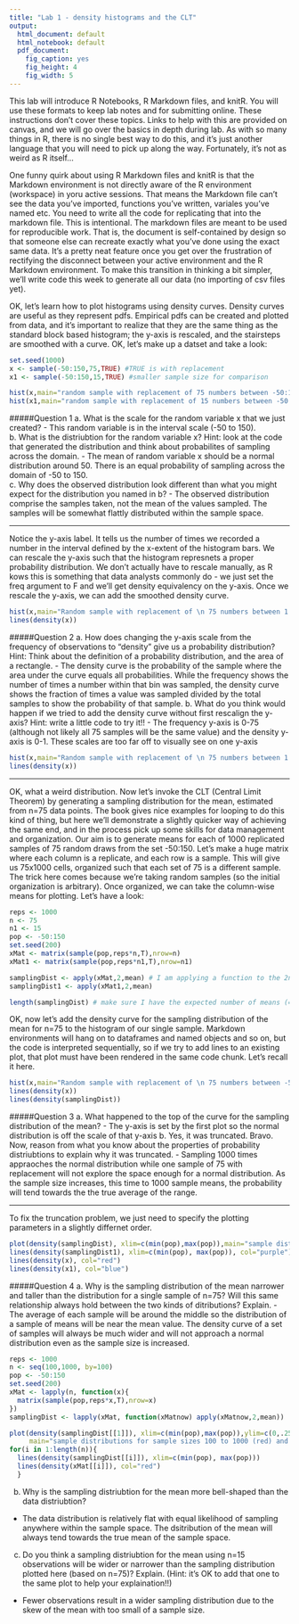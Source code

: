 ```yaml
---
title: "Lab 1 - density histograms and the CLT"
output:
  html_document: default
  html_notebook: default
  pdf_document:
    fig_caption: yes
    fig_height: 4
    fig_width: 5
---
```


This lab will introduce R Notebooks, R Markdown files, and knitR. You will use these formats to keep lab notes and for submitting online. These instructions don't cover these topics. Links to help with this are provided on canvas, and we will go over the basics in depth during lab. As with so many things in R, there is no single best way to do this, and it's just another language that you will need to pick up along the way. Fortunately, it's not as weird as R itself...

One funny quirk about using R Markdown files and knitR is that the Markdown environment is not directly aware of the R environment (workspace) in yoru active sessions. That means the Markdown file can't see the data you've imported, functions you've written, variales you've named etc. You need to write all the code for replicating that into the markdown file. This is intentional. The markdown files are meant to be used for reproducible work. That is, the document is self-contained by design so that someone else can recreate exactly what you've done using the exact same data. It's a pretty neat feature once you get over the frustration of rectifying the disconnect between your active environment and the R Markdown environment. To make this transition in thinking a bit simpler, we'll write code this week to generate all our data (no importing of csv files yet).

OK, let's learn how to plot histograms using density curves. Density curves are useful as they represent pdfs. Empirical pdfs can be created and plotted from data, and it's important to realize that they are the same thing as the standard block based histogram; the y-axis is rescaled, and the stairsteps are smoothed with a curve. OK, let's make up a datset and take a look:

```r
set.seed(1000)
x <- sample(-50:150,75,TRUE) #TRUE is with replacement
x1 <- sample(-50:150,15,TRUE) #smaller sample size for comparison

hist(x,main="random sample with replacement of 75 numbers between -50:150")
hist(x1,main="random sample with replacement of 15 numbers between -50:150")
```

#####Question 1
a. What is the scale for the random variable x that we just created? 
    - This random variable is in the interval scale (-50 to 150).     
b. What is the distriubtion for the random variable x? Hint: look at the code that generated the distribution and think about probabilites of sampling across the domain.
    - The mean of random variable x should be a normal distribution around 50. There is an equal probability of sampling across the domain of -50 to 150.       
c. Why does the observed distribution look different than what you might expect for the distribution you named in b?
    - The observed distribution comprise the samples taken, not the mean of the values sampled. The samples will be somewhat flattly distributed within the sample space.      

***

Notice the y-axis label. It tells us the number of times we recorded a number in the interval defined by the x-extent of the histogram bars. We can rescale the y-axis such that the histogram represnets a proper probability distribution. We don't actually have to rescale manually, as R kows this is something that data analysts commonly do - we just set the freq argument to F and we'll get density equivalency on the y-axis. Once we rescale the y-axis, we can add the smoothed density curve.

```r
hist(x,main="Random sample with replacement of \n 75 numbers between 1:100",freq=F) # \n insets a carriage return
lines(density(x))
```

#####Question 2
a. How does changing the y-axis scale from the frequency of observations to "density" give us a probability distribution? Hint: Think about the definition of a probability distribution, and the area of a rectangle.
    - The density curve is the probability of the sample where the area under the curve equals all probabilities. While the frequency shows the number of times a number within that bin was sampled, the density curve shows the fraction of times a value was sampled divided by the total samples to show the probability of that sample. 
b. What do you think would happen if we tried to add the density curve without first rescalign the y-axis? Hint: write a little code to try it!!
    - The frequency y-axis is 0-75 (although not likely all 75 samples will be the same value) and the density y-axis is 0-1. These scales are too far off to visually see on one y-axis
```r
hist(x,main="Random sample with replacement of \n 75 numbers between 1:100",freq=TRUE) # \n insets a carriage return
lines(density(x))
```

***

OK, what a weird distribution. Now let's invoke the CLT (Central Limit Theorem) by generating a sampling distribution for the mean, estimated from n=75 data points. The book gives nice examples for looping to do this kind of thing, but here we'll demonstrate a slightly quicker way of achieving the same end, and in the process pick up some skills for data management and organization. Our aim is to generate means for each of 1000 replicated samples of 75 random draws from the set -50:150. Let's make a huge matrix where each column is a replicate, and each row is a sample. This will give us 75x1000 cells, organized such that each set of 75 is a different sample. The trick here comes because we're taking random samples (so the initial organization is arbitrary). Once organized, we can take the column-wise means for plotting. Let's have a look:

```r
reps <- 1000
n <- 75
n1 <- 15
pop <- -50:150
set.seed(200)
xMat <- matrix(sample(pop,reps*n,T),nrow=n)
xMat1 <- matrix(sample(pop,reps*n1,T),nrow=n1)

samplingDist <- apply(xMat,2,mean) # I am applying a function to the 2nd dimension (columns) of the matrix
samplingDist1 <- apply(xMat1,2,mean) 

length(samplingDist) # make sure I have the expected number of means (= to reps above)
```

OK, now let's add the density curve for the sampling distribution of the mean for n=75 to the histogram of our single sample. Markdown environments will hang on to dataframes and named objects and so on, but the code is interpreted sequentially, so if we try to add lines to an existing plot, that plot must have been rendered in the same code chunk. Let's recall it here.

```r
hist(x,main="Random sample with replacement of \n 75 numbers between -50:150",freq=F,cex=0.5)
lines(density(x))
lines(density(samplingDist))
```

#####Question 3
a. What happened to the top of the curve for the sampling distribution of the mean?
  - The y-axis is set by the first plot so the normal distribution is off the scale of that y-axis
b. Yes, it was truncated. Bravo. Now, reason from what you know about the properties of probability distriubtions to explain why it was truncated.
  - Sampling 1000 times appraoches the normal distribution while one sample of 75 with replacement will not explore the space enough for a normal distribution. As the sample size increases, this time to 1000 sample means, the probability will tend towards the the true average of the range.

***

To fix the truncation problem, we just need to specify the plotting parameters in a slightly differnet order.
```r
plot(density(samplingDist), xlim=c(min(pop),max(pop)),main="sample distribution (red: n=75; blue: n=15) and \n sampling distribution for the mean (black: n=75; purple: n=15")
lines(density(samplingDist1), xlim=c(min(pop), max(pop)), col="purple")
lines(density(x), col="red")
lines(density(x1), col="blue")
```

#####Question 4
a. Why is the sampling distribution of the mean narrower and taller than the distribution for a single sample of n=75? Will this same relationship always hold between the two kinds of ditributions? Explain.
  - The average of each sample will be around the middle so the distribution of a sample of means will be near the mean value. The density curve of a set of samples will always be much wider and will not approach a normal distribution even as the sample size is increased. 
```r
reps <- 1000
n <- seq(100,1000, by=100)
pop <- -50:150
set.seed(200)
xMat <- lapply(n, function(x){
  matrix(sample(pop,reps*x,T),nrow=x)
})
samplingDist <- lapply(xMat, function(xMatnow) apply(xMatnow,2,mean)) 

plot(density(samplingDist[[1]]), xlim=c(min(pop),max(pop)),ylim=c(0,.25),
     main="sample distributions for sample sizes 100 to 1000 (red) and \n sampling distribution for the mean (black)")
for(i in 1:length(n)){
  lines(density(samplingDist[[i]]), xlim=c(min(pop), max(pop)))
  lines(density(xMat[[i]]), col="red")
  }

```

b. Why is the sampling distriubtion for the mean more bell-shaped than the data distriubtion?
  - The data distribution is relatively flat with equal likelihood of sampling anywhere within the sample space. The dsitribution of the mean will always tend towards the true mean of the sample space. 
c. Do you think a sampling distriubtion for the mean using n=15 observations will be wider or narrower than the sampling distribution plotted here (based on n=75)? Explain. (Hint: it's OK to add that one to the same plot to help your explaination!!)
  - Fewer observations result in a wider sampling distribution due to the skew of the mean with too small of a sample size.  
